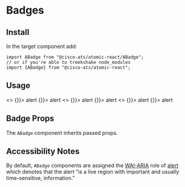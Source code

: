 

<Meta title="Components/Badges" component={ABadge} />

# Badges

## Install

In the target component add:

```
import ABadge from "@cisco-ats/atomic-react/ABadge";
// or if you're able to treekshake node_modules
import {ABadge} from "@cisco-ats/atomic-react";
```

## Usage

<Preview>
  <Story name="usage-1">
    <>
      <ABadge color="cisco-blue" content="3" large className="mr-4">
        <AButton tertiaryAlt icon className="pa-1" onClick={() => {}}>
          <AIcon size={48}>alert</AIcon>
        </AButton>
      </ABadge>
      <ABadge color="status-red" content="99+" large>
        <AButton tertiaryAlt icon className="pa-1" onClick={() => {}}>
          <AIcon size={48}>alert</AIcon>
        </AButton>
      </ABadge>
    </>
  </Story>
  <Story name="usage-2">
    <>
      <ABadge color="cisco-blue" content="3" className="mr-4">
        <AButton secondary icon className="pa-1" onClick={() => {}}>
          <AIcon size={24}>alert</AIcon>
        </AButton>
      </ABadge>
      <ABadge color="status-red" content="99+">
        <AButton secondary icon className="pa-1" onClick={() => {}}>
          <AIcon size={24}>alert</AIcon>
        </AButton>
      </ABadge>
    </>
  </Story>
  <Story name="usage-3">
    <>
      <ABadge color="cisco-blue" content="3" small className="mr-4">
        <AButton primary icon className="pa-1" onClick={() => {}}>
          <AIcon size={16}>alert</AIcon>
        </AButton>
      </ABadge>
      <ABadge color="status-red" content="99+" small>
        <AButton primary icon className="pa-1" onClick={() => {}}>
          <AIcon size={16}>alert</AIcon>
        </AButton>
      </ABadge>
    </>
  </Story>
</Preview>

## Badge Props

The `ABadge` component inherits passed props.

<Props of={ABadge} />

## Accessibility Notes

By default, `ABadge` components are assigned the [WAI-ARIA](https://www.w3.org/WAI/standards-guidelines/aria/) role of [alert](https://www.w3.org/TR/wai-aria/#alert) which denotes that the alert "is a live region with important and usually time-sensitive, information."
